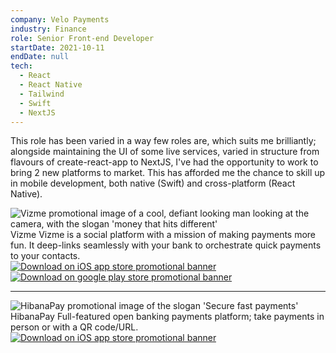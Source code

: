 ```yaml
---
company: Velo Payments
industry: Finance
role: Senior Front-end Developer
startDate: 2021-10-11
endDate: null
tech:
  - React
  - React Native
  - Tailwind
  - Swift
  - NextJS
---
```


This role has been varied in a way few roles are, which suits me brilliantly; alongside maintaining the UI of some live services, varied in structure from flavours of create-react-app to NextJS, I've had the opportunity to work to bring 2 new platforms to market. This has afforded me the chance to skill up in mobile development, both native (Swift) and cross-platform (React Native).

<aside class="flex flex-col @[650px]:bg-primary-tint @[650px]:p-3 rounded-xl @[650px]:flex-row @[650px]:gap-4 items-center @[650px]:items-stretch">
  <article class="flex flex-1 flex-col card overflow-hidden rounded-xl bg-primary-tint border-accent-white/50 border max-w-[60%] basis-1/2">
    <img
      src="vizme-feat-img.jpg"
      alt="Vizme promotional image of a cool, defiant looking man looking at the camera, with the slogan 'money that hits different'"
    />
    <div class="flex-1 flex flex-col justify-between p-3 card-body gap-6">
        <Typography variant="heading" size="x-small" as="header">
          Vizme
        </Typography>
        <Typography variant="body" size="small">
          Vizme is a social platform with a mission of making payments more fun. It deep-links seamlessly with your bank to orchestrate quick payments to your contacts.
        </Typography>
      <footer class="join join-horizontal gap-2 justify-end flex-wrap">
        <a
          href="https://apps.apple.com/gb/app/vizme/id6468962616"
          class="block h-10"
        >
          <img
            src="app-store.svg"
            alt="Download on iOS app store promotional banner"
          />
        </a>
        <a
          href="https://apps.apple.com/gb/app/vizme/id6468962616"
          class="block h-10 w-auto"
        >
          <img
            src="play-store.svg"
            alt="Download on google play store promotional banner"
            class="h-full"
          />
        </a>
      </footer>
    </div>
  </article>
  <hr class="bg-accent-white/50 w-[1px] border-none rounded-full !h-[unset] my-2" />
  <article class="flex flex-1 flex-col card overflow-hidden rounded-xl bg-primary-tint border-accent-white/50 border max-w-[60%] basis-1/2">
    <img
      src="hibanapay-feat-img.png"
      alt="HibanaPay promotional image of the slogan 'Secure fast payments'"
    />
    <div class="flex-1 flex flex-col justify-between p-3">
        <Typography variant="heading" size="x-small" as="header">
          HibanaPay
        </Typography>
        <Typography variant="body" size="small">
          Full-featured open banking payments platform; take payments in person or with a QR code/URL.
        </Typography>
      <footer class="flex flex-row w-full justify-end gap-2">
        <a
          href="https://apps.apple.com/gb/app/hibanapay/id6443485606"
          class="block h-10"
        >
          <img
            src="app-store.svg"
            alt="Download on iOS app store promotional banner"
            className="h-full"
          />
        </a>
      </footer>
    </div>
  </article>
</aside>